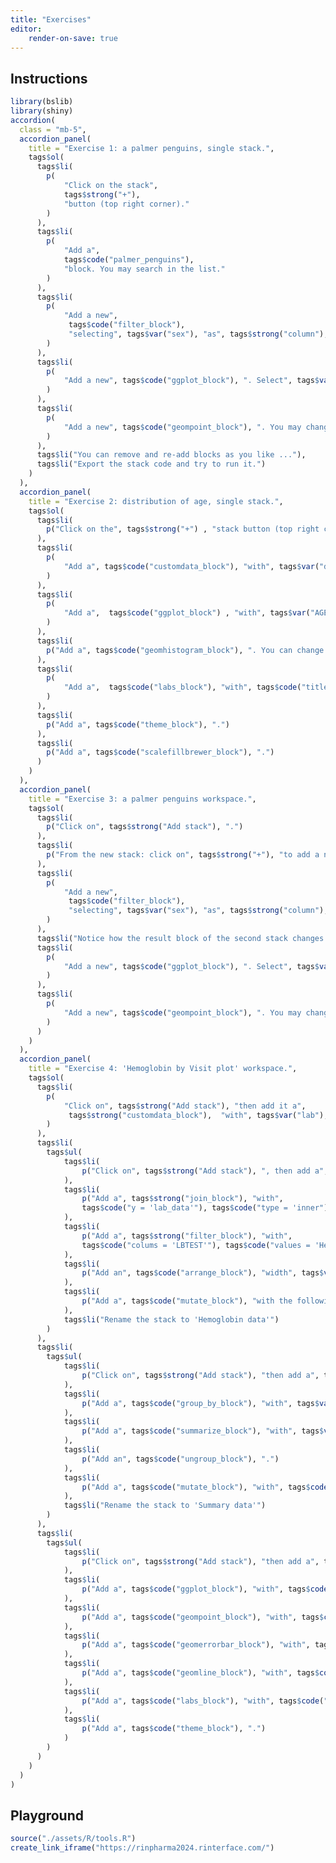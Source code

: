 ```yaml
---
title: "Exercises"
editor: 
    render-on-save: true
---
```


## Instructions

```r
library(bslib)
library(shiny)
accordion(
  class = "mb-5",
  accordion_panel(
    title = "Exercise 1: a palmer penguins, single stack.",
    tags$ol(
      tags$li(
        p(
            "Click on the stack",
            tags$strong("+"),
            "button (top right corner)."
        )
      ),
      tags$li(
        p(
            "Add a",
            tags$code("palmer_penguins"),
            "block. You may search in the list."
        )
      ),
      tags$li(
        p(
            "Add a new",
             tags$code("filter_block"),
             "selecting", tags$var("sex"), "as", tags$strong("column"), "and", tags$var("female"), "as", tags$strong("value"), ". Click on run."
        )
      ),
      tags$li(
        p(
            "Add a new", tags$code("ggplot_block"), ". Select", tags$var("x"), "and", tags$var("y") , "wizely."
        )
      ),
      tags$li(
        p(
            "Add a new", tags$code("geompoint_block"), ". You may change", tags$var("shape") , "and", tags$var("color"), "."
        )
      ),
      tags$li("You can remove and re-add blocks as you like ..."),
      tags$li("Export the stack code and try to run it.")
    )
  ),
  accordion_panel(
    title = "Exercise 2: distribution of age, single stack.",
    tags$ol(
      tags$li(
        p("Click on the", tags$strong("+") , "stack button (top right corner).")
      ),
      tags$li(
        p(
            "Add a", tags$code("customdata_block"), "with", tags$var("demo"), "as", tags$strong("selected"), "dataset."
        )
      ),
      tags$li(
        p(
            "Add a",  tags$code("ggplot_block") , "with", tags$var("AGE"), " as variable for the",  tags$var("x"), "axis."
        )
      ),
      tags$li(
        p("Add a", tags$code("geomhistogram_block"), ". You can change the parameters.")
      ),
      tags$li(
        p(
            "Add a",  tags$code("labs_block"), "with", tags$code("title = 'Distribution of Age'"), tags$code("x = 'Age (Years)'"), "and",  tags$code("y = 'Count'"), "as settings."
        )
      ),
      tags$li(
        p("Add a", tags$code("theme_block"), ".")
      ),
      tags$li(
        p("Add a", tags$code("scalefillbrewer_block"), ".")
      )
    )
  ),
  accordion_panel(
    title = "Exercise 3: a palmer penguins workspace.",
    tags$ol(
      tags$li(
        p("Click on", tags$strong("Add stack"), ".")
      ),
      tags$li(
        p("From the new stack: click on", tags$strong("+"), "to add a new", tags$code("result_block"), ".")
      ),
      tags$li(
        p(
            "Add a new",
             tags$code("filter_block"),
             "selecting", tags$var("sex"), "as", tags$strong("column"), "and", tags$var("female"), "as", tags$strong("value"), ". Click on run."
        )
      ),
      tags$li("Notice how the result block of the second stack changes."),
      tags$li(
        p(
            "Add a new", tags$code("ggplot_block"), ". Select", tags$var("x"), "and", tags$var("y") , "wizely."
        )
      ),
      tags$li(
        p(
            "Add a new", tags$code("geompoint_block"), ". You may change", tags$var("shape") , "and", tags$var("color"), "."
        )
      )
    )
  ),
  accordion_panel(
    title = "Exercise 4: 'Hemoglobin by Visit plot' workspace.",
    tags$ol(
      tags$li(
        p(
            "Click on", tags$strong("Add stack"), "then add it a",
             tags$strong("customdata_block"),  "with", tags$var("lab"), "as data. Change the title to 'Lab data'."
        )
      ),
      tags$li(
        tags$ul(
            tags$li(
                p("Click on", tags$strong("Add stack"), ", then add a", tags$code("customdata_block"), "with", tags$var("demo"), "as data.")
            ),
            tags$li(
                p("Add a", tags$strong("join_block"), "with",
                tags$code("y = 'lab_data'"), tags$code("type = 'inner"), tags$code("by = c('STUDYID', 'USUBJID')"), ".")
            ),
            tags$li(
                p("Add a", tags$strong("filter_block"), "with",
                tags$code("colums = 'LBTEST'"), tags$code("values = 'Hemoglobin"), ".")
            ),
            tags$li(
                p("Add an", tags$code("arrange_block"), "width", tags$var("VISITNUM"), "as column.")
            ),
            tags$li(
                p("Add a", tags$code("mutate_block"), "with the following expression:", tags$code("VISIT = factor(VISIT, levels = unique(VISIT), ordered = TRUE)"))
            ),
            tags$li("Rename the stack to 'Hemoglobin data'")
        )
      ),
      tags$li(
        tags$ul(
            tags$li(
                p("Click on", tags$strong("Add stack"), "then add a", tags$code("result_block"), "selecting the 'hemoglobin_data' stack.")
            ),
            tags$li(
                p("Add a", tags$code("group_by_block"), "with", tags$var("VISIT"), "and", tags$var("ACTARM"), "as columns")
            ),
            tags$li(
                p("Add a", tags$code("summarize_block"), "with", tags$var("mean"), "and", tags$var("se"), "as selected functions and", tags$var("LBSTRESN"), "as column for each function.")
            ),
            tags$li(
                p("Add an", tags$code("ungroup_block"), ".")
            ),
            tags$li(
                p("Add a", tags$code("mutate_block"), "with", tags$code("ymin = 'MEAN - SE'"), "and then click", tags$strong("+"), "to add another expression, that is, ", tags$code("ymax = 'MEAN + SE'"), ".")
            ),
            tags$li("Rename the stack to 'Summary data'")
        )
      ),
      tags$li(
        tags$ul(
            tags$li(
                p("Click on", tags$strong("Add stack"), "then add a", tags$code("result_block"), "selecting the 'summary_data' stack.")
            ),
            tags$li(
                p("Add a", tags$code("ggplot_block"), "with", tags$code("x = 'VISIT"), "and", tags$code("x = 'MEAN"), "as aesthetics.")
            ),
            tags$li(
                p("Add a", tags$code("geompoint_block"), "with", tags$code("func = c('color', 'shape')"), "and", tags$var("ACTARM"), "as variable for each aesthetic.")
            ),
            tags$li(
                p("Add a", tags$code("geomerrorbar_block"), "with", tags$code("ymin = ymin"), tags$code("ymax = ymax"), "and", tags$code("color = ACTARM"), ".")
            ),
            tags$li(
                p("Add a", tags$code("geomline_block"), "with", tags$code("group = ACTARM"), "and", tags$code("color = ACTARM"), ".")
            ),
            tags$li(
                p("Add a", tags$code("labs_block"), "with", tags$code("title = 'Mean and SD of Hemoglobin by Visit'"), tags$code("x = 'Visit Label'"), "and", tags$code("y = 'Hemoglobin (g/dL)'"), ".")
            ),
            tags$li(
                p("Add a", tags$code("theme_block"), ".")
            )
        )
      )
    )
  )
)
```

## Playground

:::{.column-screen-inset}
```r
source("./assets/R/tools.R")
create_link_iframe("https://rinpharma2024.rinterface.com/")
```
:::